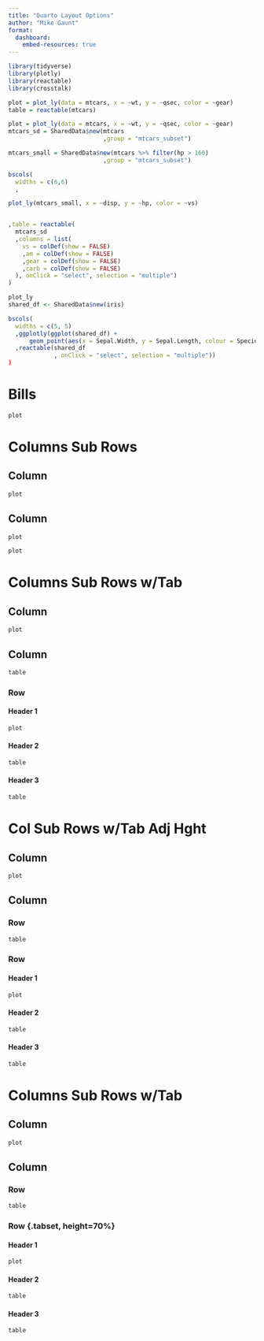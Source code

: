 ```yaml
---
title: "Quarto Layout Options"
author: "Mike Gaunt"
format: 
  dashboard:
    embed-resources: true
---
```


```r
library(tidyverse)
library(plotly)
library(reactable)
library(crosstalk)
```

```r
plot = plot_ly(data = mtcars, x = ~wt, y = ~qsec, color = ~gear)
table = reactable(mtcars)
```

```r
plot = plot_ly(data = mtcars, x = ~wt, y = ~qsec, color = ~gear)
mtcars_sd = SharedData$new(mtcars
                           ,group = "mtcars_subset")

mtcars_small = SharedData$new(mtcars %>% filter(hp > 160)
                           ,group = "mtcars_subset")

bscols(
  widths = c(6,6)
  ,

plot_ly(mtcars_small, x = ~disp, y = ~hp, color = ~vs)


,table = reactable(
  mtcars_sd
  ,columns = list(
    vs = colDef(show = FALSE)
    ,am = colDef(show = FALSE)
    ,gear = colDef(show = FALSE)
    ,carb = colDef(show = FALSE)
  ), onClick = "select", selection = "multiple")
)
```

```r

plot_ly
shared_df <- SharedData$new(iris)

bscols(
  widths = c(5, 5)
  ,ggplotly(ggplot(shared_df) +
      geom_point(aes(x = Sepal.Width, y = Sepal.Length, colour = Species)))
  ,reactable(shared_df
             , onClick = "select", selection = "multiple"))
)

```

# Bills

```r
plot
```

# Columns Sub Rows {orientation="columns" scrolling="true"}

## Column

```r
plot
```

## Column

```r
plot
```

```r
plot
```

# Columns Sub Rows w/Tab {orientation="columns" scrolling="false"}

## Column

```r
plot
```

## Column

```r
table
```

### Row {.tabset}

#### Header 1

```r
plot
```

#### Header 2

```r
table
```

#### Header 3

```r
table
```

###  {.unnumbered}

# Col Sub Rows w/Tab Adj Hght {orientation="columns" scrolling="false"}

## Column

```r
plot
```

## Column {width="70%"}

### Row {height="30%"}

```r
table
```

### Row {.tabset height="70%"}

#### Header 1

```r
plot
```

#### Header 2

```r
table
```

#### Header 3

```r
table
```

###  {.unnumbered}

# Columns Sub Rows w/Tab {orientation="columns" scrolling="false"}

## Column

```r
plot
```

## Column {width="70%"}

### Row {height="30%"}

```r
table
```

### Row {.tabset, height=70%}

#### Header 1

```r
plot
```

#### Header 2

```r
table
```

#### Header 3

```r
table
```

###  {.unnumbered}

